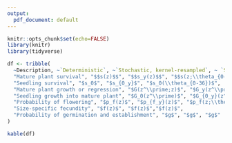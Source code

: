 ```yaml
---
output:
  pdf_document: default
---
```


```r
knitr::opts_chunk$set(echo=FALSE)
library(knitr)
library(tidyverse)
```

```r
df <- tribble(
  ~Description, ~`Deterministic`, ~`Stochastic, kernel-resampled`, ~ `Stochastic, parameter-resampled`,
  "Mature plant survival", "$$s(z)$$", "$$s_y(z)$$", "$$s(z;\\theta_{0-36})$$",
  "Seedling survival", "$s_0$", "$s_{0_y}$", "$s_0(\\theta_{0-36})$",
  "Mature plant growth or regression", "$G(z^\\prime;z)$", "$G_y(z^\\prime;z)$", "$G(z^\\prime, z;\\theta_{0-36})$",
  "Seedling growth into mature plant", "$G_0(z^\\prime)$", "$G_{0_y}(z^\\prime)$", "$G_0(z^\\prime;\\theta_{0-36})$",
  "Probability of flowering", "$p_f(z)$", "$p_{f_y}(z)$", "$p_f(z;\\theta_{0-36})$",
  "Size-specific fecundity", "$f(z)$", "$f(z)$","$f(z)$",
  "Probability of germination and establishment", "$g$", "$g$", "$g$"
)

kable(df)
```
